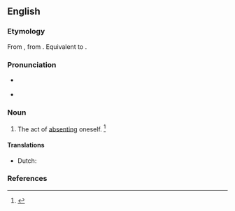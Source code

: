 ==English==

===Etymology===
From {{etyl|ML.|en}} {{m|la|absentatio|}}, from {{m|la|absento||to be absent}}. Equivalent to {{suffix|absent|ation|lang=en}}.

===Pronunciation===
* {{a|US}} {{IPA|/ˌæb.sənˈteɪ.ʃn̩/|/ˌæb.sɛnˈteɪ.ʃn̩/|lang=en}}
* {{rhymes|eɪʃən|lang=en}}

===Noun===
{{en-noun}}

# The act of [[absenting]] oneself. {{defdate|First attested in the early 19<sup>th</sup> century.}}<ref name=SOED>{{R:SOED5|page=8}}</ref>

====Translations====
{{trans-top|act of absenting oneself}}
* Dutch: {{t|nl|aanwezigheidsverzuim|n}}
{{trans-mid}}
{{trans-bottom}}

===References===
<references/>